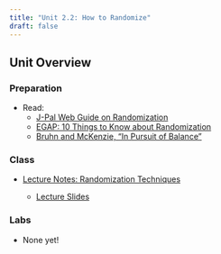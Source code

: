 ```yaml
---
title: "Unit 2.2: How to Randomize"
draft: false
---
```


## Unit Overview

### Preparation

-   Read:
    -   [J-Pal Web Guide on Randomization](https://www.povertyactionlab.org/resource/randomization)
    -   [EGAP: 10 Things to Know about Randomization](https://egap.org/resource/10-things-to-know-about-randomization/)
    -   [Bruhn and McKenzie, "In Pursuit of Balance"](https://app.perusall.com/courses/hpm-883/bruhn-pursuitbalancerandomization-2009-1)

### Class

-   [Lecture Notes: Randomization Techniques](/unit-2/lec-2-2.qmd)

    -   [Lecture Slides](/unit-2/lec-2-2-slides.qmd)

### Labs

-   None yet!